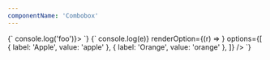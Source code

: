 ```yaml
---
componentName: 'Combobox'
---
```


<LiveComponent>
  {`
      <Combobox onSelect={() => console.log('foo')}>
        <ComboboxInput aria-labelledby="demo" />
        <ComboboxPopover>
          <ComboboxList aria-labelledby="demo">
            <ComboboxOption value="Apple" />
            <ComboboxOption value="Banana" />
            <ComboboxOption value="Orange" />
            <ComboboxOption value="Pineapple" />
            <ComboboxOption value="Kiwi" />
          </ComboboxList>
      </ComboboxPopover>
      </Combobox>
      `}
</LiveComponent>

<LiveComponent>
  {`
    <ComboboxTypeahead onSelect={(e) => console.log(e)} 
      renderOption={(r) => <ComboboxOption value={r.value} />}
      options={[
        { label: 'Apple', value: 'apple' },
        { label: 'Orange', value: 'orange' },
      ]}
      />
      `}
</LiveComponent>

